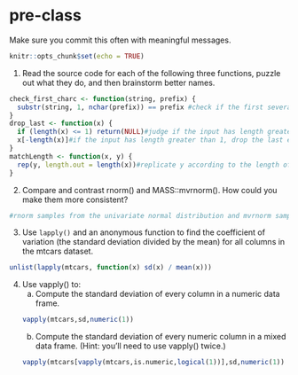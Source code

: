 # pre-class


Make sure you commit this often with meaningful messages. 



```r
knitr::opts_chunk$set(echo = TRUE)
```


1. Read the source code for each of the following three functions, puzzle out what they do, and then brainstorm better names.

```r
check_first_charc <- function(string, prefix) {
  substr(string, 1, nchar(prefix)) == prefix #check if the first several characters of string is same as prefix.
}
drop_last <- function(x) {
  if (length(x) <= 1) return(NULL)#judge if the input has length greater than 1, if not return NULL.
  x[-length(x)]#if the input has length greater than 1, drop the last element in the input.
}
matchLength <- function(x, y) {
  rep(y, length.out = length(x))#replicate y according to the length of x
}


```

2. Compare and contrast rnorm() and MASS::mvrnorm(). How could you make them more consistent?
```r

#rnorm samples from the univariate normal distribution and mvrnorm samples fromthe multivariate normal distribution. They could be made more consistent by having the same name.
```


3. Use `lapply()` and an anonymous function to find the coefficient of variation (the standard deviation divided by the mean) for all columns in the mtcars dataset. 
```r
unlist(lapply(mtcars, function(x) sd(x) / mean(x)))

```


4. Use vapply() to:
    a. Compute the standard deviation of every column in a numeric data frame.
```r
vapply(mtcars,sd,numeric(1))
```
    
    b. Compute the standard deviation of every numeric column in a mixed data frame. (Hint: you’ll need to use vapply() twice.)
```r
vapply(mtcars[vapply(mtcars,is.numeric,logical(1))],sd,numeric(1))
```
    
